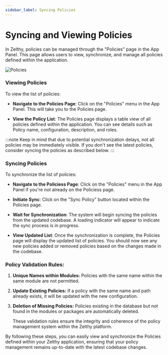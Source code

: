 ```yaml
---
sidebar_label: Syncing Policies
---
```


# Syncing and Viewing Policies

In Zelthy, policies can be managed through the "Policies" page in the App Panel. This page allows users to view, synchronize, and manage all policies defined within the application.

![Policies](/img/permission-framework/policy-table.png)

### Viewing Policies

To view the list of policies:

- **Navigate to the Policies Page**: Click on the "Policies" menu in the App Panel. This will take you to the Policies page.

- **View the Policy List**: The Policies page displays a table view of all policies defined within the application. You can see details such as Policy name, configuration, description, and roles.

:::note
Keep in mind that due to potential synchronization delays, not all policies may be immediately visible. If you don't see the latest policies, consider syncing the policies as described below.
:::

### Syncing Policies

To synchronize the list of policies:

- **Navigate to the Policiess Page**: Click on the "Policies" menu in the App Panel if you're not already on the Policiess page.

- **Initiate Sync**: Click on the "Sync Policy" button located within the Policies page.

- **Wait for Synchronization**: The system will begin syncing the policies from the updated codebase. A loading indicator will appear to indicate the sync process is in progress.

- **View Updated List**: Once the synchronization is complete, the Policies page will display the updated list of policies. You should now see any new policies added or removed policies based on the changes made in the codebase.


### Policy Validation Rules:

1. **Unique Names within Modules:**
   Policies with the same name within the same module are not permitted.

2. **Update Existing Policies:**
   If a policy with the same name and path already exists, it will be updated with the new configuration.

3. **Deletion of Missing Policies:**
   Policies existing in the database but not found in the modules or packages are automatically deleted.

   These validation rules ensure the integrity and coherence of the policy management system within the Zelthy platform.

By following these steps, you can easily view and synchronize the Policies defined within your Zelthy application, ensuring that your policy management remains up-to-date with the latest codebase changes.
